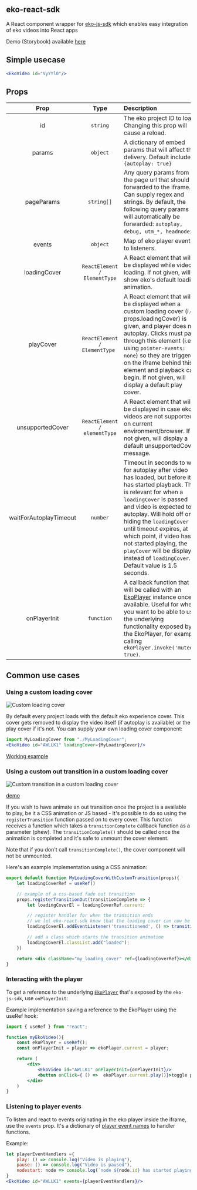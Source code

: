 

<Meta title="Example/Introduction" />

<style>{`
  .subheading {
    --mediumdark: '#999999';
    font-weight: 900;
    font-size: 13px;
    color: #999;
    letter-spacing: 6px;
    line-height: 24px;
    text-transform: uppercase;
    margin-bottom: 12px;
    margin-top: 40px;
  }

  .link-list {
    display: grid;
    grid-template-columns: 1fr;
    grid-template-rows: 1fr 1fr;
    row-gap: 10px;
  }

  @media (min-width: 620px) {
    .link-list {
      row-gap: 20px;
      column-gap: 20px;
      grid-template-columns: 1fr 1fr;
    }
  }

  @media all and (-ms-high-contrast:none) {
  .link-list {
      display: -ms-grid;
      -ms-grid-columns: 1fr 1fr;
      -ms-grid-rows: 1fr 1fr;
    }
  }

  .link-item {
    display: block;
    padding: 20px 30px 20px 15px;
    border: 1px solid #00000010;
    border-radius: 5px;
    transition: background 150ms ease-out, border 150ms ease-out, transform 150ms ease-out;
    color: #333333;
    display: flex;
    align-items: flex-start;
  }

  .link-item:hover {
    border-color: #1EA7FD50;
    transform: translate3d(0, -3px, 0);
    box-shadow: rgba(0, 0, 0, 0.08) 0 3px 10px 0;
  }

  .link-item:active {
    border-color: #1EA7FD;
    transform: translate3d(0, 0, 0);
  }

  .link-item strong {
    font-weight: 700;
    display: block;
    margin-bottom: 2px;
  }
  
  .link-item img {
    height: 40px;
    width: 40px;
    margin-right: 15px;
    flex: none;
  }

  .link-item span {
    font-size: 14px;
    line-height: 20px;
  }

  .tip {
    display: inline-block;
    border-radius: 1em;
    font-size: 11px;
    line-height: 12px;
    font-weight: 700;
    background: #E7FDD8;
    color: #66BF3C;
    padding: 4px 12px;
    margin-right: 10px;
    vertical-align: top;
  }

  .tip-wrapper {
    font-size: 13px;
    line-height: 20px;
    margin-top: 40px;
    margin-bottom: 40px;
  }

  .tip-wrapper code {
    font-size: 12px;
    display: inline-block;
  }

  
`}</style>

## eko-react-sdk

 A React component wrapper for [eko-js-sdk](https://github.com/EkoLabs/eko-js-sdk) which enables easy integration of eko videos into React apps


Demo (Storybook) available [here](https://ekolabs.github.io/eko-react-sdk/)

## Simple usecase

```jsx
<EkoVideo id="VyYYl0"/>
```

## Props


| Prop           | Type           | Description  |
| :-------------: |:--------------:| :------------|
| id | `string` | The eko project ID to load. Changing this prop will cause a reload. |
| params | `object` | A dictionary of embed params that will affect the delivery. Default include `{autoplay: true}` |
| pageParams | `string[]` | Any query params from the page url that should be forwarded to the iframe. Can supply regex and strings. By default, the following query params will automatically be forwarded: `autoplay, debug, utm_*, headnodeid`. |
| events | `object` | Map of eko player events to listeners. |
| loadingCover | `ReactElement / ElementType` | A React element that will be displayed while video is loading. If not given, will show eko's default loading animation. |
| playCover | `ReactElement / ElementType ` | A React element that will be displayed when a custom loading cover (i.e. props.loadingCover) is given, and player does not autoplay. Clicks must pass through this element (i.e. using `pointer-events: none`) so they are triggered on the iframe behind this element and playback can begin. If not given, will display a default play cover. |
| unsupportedCover | `ReactElement / elementType` | A React element that will be displayed in case eko videos are not supported on current environment/browser. If not given, will display a default unsupportedCover message. |
| waitForAutoplayTimeout | `number` | Timeout in seconds to wait for autoplay after video has loaded, but before it has started playback. This is relevant for when a `loadingCover` is passed and video is expected to autoplay. Will hold off on hiding the `loadingCover` until timeout expires, at which point, if video has not started playing, the `playCover` will be displayed instead of `loadingCover`. Default value is 1.5 seconds. |
| onPlayerInit | `function` | A callback function that will be called with an [EkoPlayer](https://github.com/EkoLabs/eko-js-sdk#ekoplayer) instance once available. Useful for when you want to be able to use the underlying functionality exposed by the EkoPlayer, for example calling `ekoPlayer.invoke('muted', true)`. |


## Common use cases

### Using a custom loading cover

![Custom loading cover](https://user-images.githubusercontent.com/3951311/103168643-a433df80-483d-11eb-9177-78da47bb4d83.gif)

By default every project loads with the default eko experience cover. This cover gets removed to display the video itself (if autoplay is available) or the play cover if it's not. You can supply your own loading cover component:

```jsx
import MyLoadingCover from "./MyLoadingCover";
<EkoVideo id="AWLLK1" loadingCover={MyLoadingCover}/>
```


[Working example](https://5fe370769d789f0021bf9442-nsefptgmww.chromatic.com/?path=/story/example-ekovideo--custom-loading-cover)

### Using a custom out transition in a custom loading cover

![Custom transition in a custom loading cover](https://user-images.githubusercontent.com/3951311/103168637-98e0b400-483d-11eb-9a44-c39f29ed82b2.gif)


[demo](https://5fe370769d789f0021bf9442-nsefptgmww.chromatic.com/?path=/story/example-ekovideo--custom-loading-cover-with-custom-transition)

If you wish to have animate an out transition once the project is a available to play, be it a CSS animation or JS based - It's possible to do so using the `registerTransition` function passed on to every cover. This function receives a function which takes a `transitionComplete` callback function as a parameter (phew). The `transitionComplete()` should be called once the animation is completed and it's safe to unmount the cover element.

Note that if you don't call `transitionComplete()`, the cover component will not be unmounted.

Here's an example implementation using a CSS animation:

```jsx
export default function MyLoadingCoverWithCustomTransition(props){
    let loadingCoverRef = useRef()

    // example of a css-based fade out transition
    props.registerTransitionOut(transitionComplete => {
        let loadingCoverEl = loadingCoverRef.current;

        // register handler for when the transition ends
        // we let eko-react-sdk know that the loading cover can now be removed
        loadingCoverEl.addEventListener('transitionend', () => transitionComplete(), {once: true});

        // add a class which starts the transition animation
        loadingCoverEl.classList.add("loaded");
    })

    return <div className="my_loading_cover" ref={loadingCoverRef}></div>
}
```

### Interacting with the player

To get a reference to the underlying [`EkoPlayer`](https://github.com/EkoLabs/eko-js-sdk#ekoplayerel) that's exposed by the `eko-js-sdk`, use `onPlayerInit`:

Example implementation saving a reference to the EkoPlayer using the useRef hook:

```jsx
import { useRef } from "react";

function myEkoVideo(){
    const ekoPlayer = useRef();
    const onPlayerInit = player => ekoPlayer.current = player;

    return (
        <div>
            <EkoVideo id="AWLLK1" onPlayerInit={onPlayerInit}/>
            <button onClick={ () =>  ekoPlayer.current.play()}>toggle play/pause</>
        </div>
    )
}

```

### Listening to player events

To listen and react to events originating in the eko player inside the iframe, use the `events` prop.
It's a dictionary of [player event names](https://developer.eko.com/api/InterludePlayer.html#Events) to handler functions.

Example:

```jsx
let playerEventHandlers ={
    play: () => console.log("Video is playing"),
    pause: () => console.log("Video is paused"),
    nodestart: node => console.log(`node ${node.id} has started playing`)
}
<EkoVideo id="AWLLK1" events={playerEventHandlers}/>

```
